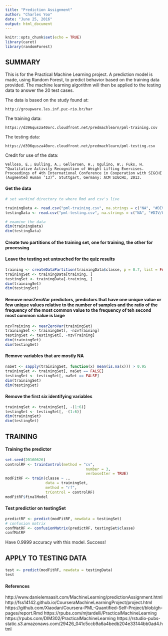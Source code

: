 ```yaml
---
title: "Prediction Assignment"
author: "Charles Yoo"
date: "June 25, 2016"
output: html_document
---
```


```r
knitr::opts_chunk$set(echo = TRUE)
library(caret)
library(randomForest)
```

## SUMMARY

This is for the Practical Machine Learning project.  A prediction model is made, using Random Forest, to predict behavior based on the training data provided.  The machine learning algorithm will then be applied to the testing data to answer the 20 test cases.

The data is based on the study found at:

    http://groupware.les.inf.puc-rio.br/har

The training data:

    https://d396qusza40orc.cloudfront.net/predmachlearn/pml-training.csv

The testing data:

    https://d396qusza40orc.cloudfront.net/predmachlearn/pml-testing.csv

Credit for use of the data:

    Velloso, E.; Bulling, A.; Gellersen, H.; Ugulino, W.; Fuks, H. “Qualitative Activity Recognition of Weight Lifting Exercises. Proceedings of 4th International Conference in Cooperation with SIGCHI (Augmented Human ’13)”. Stuttgart, Germany: ACM SIGCHI, 2013.
    
#### Get the data
```r
# set workind directory to where Rmd and csv's live

trainingData <- read.csv("pml-training.csv", na.strings = c("NA", "#DIV/0!", ""))
testingData <- read.csv("pml-testing.csv", na.strings = c("NA", "#DIV/0!", ""))

# examine the data
dim(trainingData)
dim(testingData)
```

#### Create two partitions of the training set, one for training, the other for processing
#### Leave the testing set untouched for the quiz results
```r
training <- createDataPartition(trainingData$classe, p = 0.7, list = FALSE)
trainingSet <- trainingData[training, ]
testingSet <- trainingData[-training, ]
dim(trainingSet)
dim(testingSet)
```

#### Remove nearZeroVar predictors, predictors that have one unique value or few unique values relative to the number of samples and the ratio of the frequency of the most common value to the frequency of teh second most common value is large
```r
nzvTraining <- nearZeroVar(trainingSet)
trainingSet <- trainingSet[, -nzvTraining]
testingSet <- testingSet[, -nzvTraining]
dim(trainingSet)
dim(testingSet)
```

#### Remove variables that are mostly NA
```r
naSet <- sapply(trainingSet, function(x) mean(is.na(x))) > 0.95
trainingSet <- trainingSet[, naSet == FALSE]
testingSet <- testingSet[, naSet == FALSE]
dim(trainingSet)
dim(testingSet)
```

#### Remove the first six identifying variables
```r
trainingSet <- trainingSet[, -(1:6)]
testingSet <- testingSet[, -(1:6)]
dim(trainingSet)
dim(testingSet)
```

## TRAINING

#### Training the predictor
```r
set.seed(20160626)
controlRF <- trainControl(method = "cv", 
                                    number = 3, 
                                    verboseIter = TRUE)
modFitRF <- train(classe ~ ., 
                  data = trainingSet, 
                  method = "rf", 
                  trControl = controlRF)
modFitRF$finalModel
```

#### Test predictior on testingSet 
```r
predictRF <- predict(modFitRF, newdata = testingSet)
# confusion matrix
confMatRF <- confusionMatrix(predictRF, testingSet$classe)
confMatRF
```

Have 0.9999 accuracy with this model.  Success!

## APPLY TO TESTING DATA

####
```r
test <- predict(modFitRF, newdata = testingData)
test
```

#### References

http://www.danielemaasit.com/MachineLearning/predictionAssignment.html  
http://fss14142.github.io/CourseraMachineLearningProject/project.html  
https://github.com/Xiaodan/Coursera-PML-Quantified-Self-Project/blob/gh-pages/report.Rmd
https://rpubs.com/mjtardelli/PracticalMachineLearning
https://rpubs.com/DIM302/PracticalMachineLearning
https://rstudio-pubs-static.s3.amazonaws.com/29426_041c5ccb9a6a4bedb204e33144bb0ad4.html